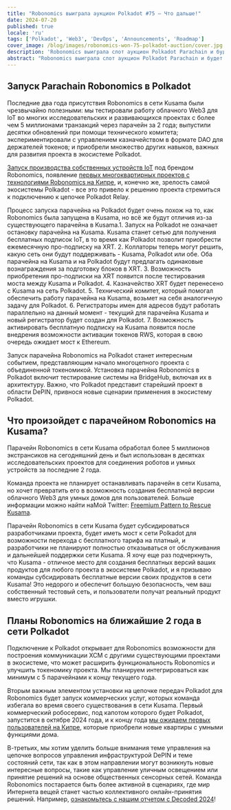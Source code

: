 ```yaml
---
title: "Robonomics выиграла аукцион Polkadot #75 – Что дальше!"
date: 2024-07-20
published: true
locale: 'ru'
tags: ['Polkadot', 'Web3', 'DevOps', 'Announcements', 'Roadmap']
cover_image: /blog/images/robonomics-won-75-polkadot-auction/cover.jpg
description: 'Robonomics выиграла слот аукцион Polkadot Parachain и будет подключена к цепочке Polkadot Relay с 25 сентября 2024 года. Ниже приведены планы запуска, что произойдет с парачейном в сети Kusama и какие цели мы намерены достичь в течение аренды слота в ближайшие 2 года.'
abstract: "Robonomics выиграла слот аукцион Polkadot Parachain и будет подключена к цепочке Polkadot Relay с 25 сентября 2024 года. Ниже приведены (1) планы запуска, (2) что произойдет с парачейном в сети Kusama и (3) какие цели мы намерены достичь в течение аренды слота в ближайшие 2 года."
---
```


## Запуск Parachain Robonomics в Polkadot

Последние два года присутствия Robonomics в сети Kusama были чрезвычайно полезными: мы тестировали работу облачного Web3 для IoT во многих исследовательских и развивающихся проектах с более чем 5 миллионами транзакций через парачейн за 2 года; выпустили десятки обновлений при помощи технического комитета; экспериментировали с управлением казначейством в формате DAO для держателей токенов; и приобрели множество других навыков, важных для развития проекта в экосистеме Polkadot.

[Запуск производства собственных устройств IoT](https://x.com/RobonomicsHW) под брендом Robonomics, появление [первых многоквартирных проектов с технологиями Robonomics на Кипре](https://robonomics.network/blog/cyprus-residence-with-home-assistant/), и, конечно же, зрелость самой экосистемы Polkadot - все это привело к решению проекта стремиться к подключению к цепочке Polkadot Relay.

Процесс запуска парачейна на Polkadot будет очень похож на то, как Robonomics была запущена в Kusama, но всё же будут отличия из-за существующего парачейна в Kusama.1. Запуск на Polkadot не означает остановку парачейна на Kusama. Kusama станет сетью для получения бесплатных подписок IoT, в то время как Polkadot позволит приобрести ежемесячную про-подписку на XRT.
2. Коллаторы теперь могут решить, какую сеть они будут поддерживать - Kusama, Polkadot или обе. Оба парачейна на Kusama и на Polkadot будут предлагать одинаковые вознаграждения за подготовку блоков в XRT.
3. Возможность приобретения про-подписки на XRT появится после тестирования моста между Kusama и Polkadot.
4. Казначейство XRT будет перенесено с Kusama на сеть Polkadot.
5. Технический комитет, который помогал обеспечить работу парачейна на Kusama, возьмет на себя аналогичную задачу для Polkadot.
6. Регистраторы имен для адресов будут работать параллельно на данный момент - текущий для парачейна Kusama и новый регистратор будет создан для Polkadot.
7. Возможность активировать бесплатную подписку на Kusama появится после внедрения возможности активации токенов RWS, которая в свою очередь ожидает мост к Ethereum.


<RbImage zoom src="/blog/images/robonomics-won-75-polkadot-auction/infographic-Robonomics-Subscription-in-Polkadot.jpg" alt="Инфографика подписки Robonomics в Polkadot" />

Запуск парачейна Robonomics на Polkadot станет интересным событием, представляющим начало многоцепного проекта с объединенной токеномикой. Установка парачейна Robonomics в Polkadot включит тестирование системы на BridgeHub, включая их в архитектуру. Важно, что Polkadot представит старейший проект в области DePIN, привнося новые сценарии применения в экосистему Polkadot.

## Что произойдет с парачейном Robonomics на Kusama?

Парачейн Robonomics в сети Kusama обработал более 5 миллионов экстрансиков на сегодняшний день и был использован в десятках исследовательских проектов для соединения роботов и умных устройств за последние 2 года.

Команда проекта не планирует останавливать парачейн в сети Kusama, но хочет превратить его в возможность создания бесплатной версии облачного Web3 для умных домов для пользователей. Больше информации можно найти наМой Twitter: [Freemium Pattern to Rescue Kusama](https://x.com/EnsRationis/status/1742535268492615983).

Парачейн Robonomics в сети Kusama будет субсидироваться разработчиками проекта, будет иметь мост к сети Polkadot для возможности перехода с бесплатного тарифа на платный, и разработчики не планируют полностью отказываться от обслуживания и дальнейшей поддержки сети Kusama. Я хочу еще раз подчеркнуть, что Kusama - отличное место для создания бесплатных версий ваших продуктов для любого проекта в экосистеме Polkadot, и я призываю команды субсидировать бесплатные версии своих продуктов в сети Kusama! Это недорого и обеспечит большую безопасность, чем ваш собственный тестовый сеть, и пользователи получат реальный продукт вместо игрушки.

## Планы Robonomics на ближайшие 2 года в сети Polkadot

Подключение к Polkadot открывает для Robonomics возможности для построения коммуникации XCM с другими существующими проектами в экосистеме, что может расширить функциональность Robonomics и улучшить токеномику проекта. Мы планируем интегрироваться как минимум с 5 парачейнами к концу текущего года.

Вторым важным элементом установки на цепочке передач Polkadot для Robonomics будет запуск коммерческих услуг, которых команда избегала во время своего существования в сети Kusama. Первый коммерческий робосервис, под капотом которого будет Polkadot, запустится в октябре 2024 года, и к концу года [мы ожидаем первых пользователей на Кипре](https://robonomics.network/blog/cyprus-residence-with-home-assistant/), которые приобрели новые квартиры с умными функциями дома.

В-третьих, мы хотим уделить больше внимания теме управления на цепочке вопросов управления инфраструктурой DePIN и теме состояний сети, так как в этом направлении могут возникнуть новые интересные вопросы, такие как управление уличным освещением или принятие решений на основе общественных сенсорных сетей. Команда Robonomics постарается быть более активной в сценариях, где мир Интернета вещей станет частью коллективного онлайн-принятия решений. Например, [ознакомьтесь с нашим отчетом с Decoded 2024](https://robonomics.network/blog/beer-bar-decoded2024/)!

    
<RbImage alt="" src="/blog/images/robonomics-won-75-polkadot-auction/Robonomics-flies-into-Polkadot.gif"/>